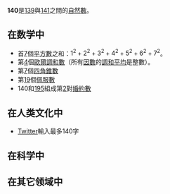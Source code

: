 {{Unreferenced|time=2020-05-22T11:36:23+00:00}}
{{noteTA|G1=Math}}
{{整数
| 质因数分解 = <math>2^2 \times 5 \times 7</math>
| 罗马数字 = CXL
}}
'''140'''是[[139|139]]與[[141|141]]之間的[[自然数|自然數]]。

== 在数学中 ==
{{數字性質|use math=yes}}
*首[[7|7]]個[[平方數|平方數]]之和：<math>1^2+2^2+3^2+4^2+5^2+6^2+7^2</math>。
*第[[4|4]]個[[歐爾調和數|歐爾調和數]]（所有[[因數|因數]]的[[調和平均|調和平均]]是整數）。
*第[[7|7]]個[[四角錐數|四角錐數]]
*第[[19|19]]個[[佩服數|佩服數]]
*140和[[195|195]]組成第[[2|2]]對[[婚約數|婚約數]]

== 在人类文化中 ==
*[[Twitter|Twitter]]輸入最多140字

== 在科学中 ==
{{Empty section|time=2020-05-22T11:34:59+00:00}}

== 在其它领域中 ==
{{Num-stub}}